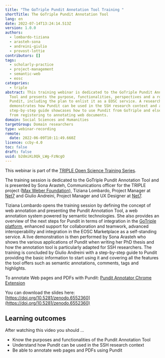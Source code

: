 ```yaml
---
title: "The GoTriple Pundit Annotation Tool Training "
shortTitle: The GoTriple Pundit Annotation Tool
lang: en
date: 2022-07-14T13:24:14.513Z
version: 1.0.0
authors:
  - lombardo-tiziana
  - arasteh-sona
  - andreini-giulio
  - provost-lottie
contributors: []
tags:
  - scholarly-practice
  - project-management
  - semantic-web
  - eosc
categories:
  - triple
abstract: This training webinar is dedicated to the GoTriple Pundit Annotation
  Tool and presents the purpose, functionalities, perspectives and a roadmap of
  Pundit, including the plan to enlist it as a EOSC service. A researcher
  demonstrates how Pundit can be used in the SSH research context and a
  step-by-step guide showcases how to use Pundit from GoTriple and elsewhere,
  from registering to annotating web documents.
domain: Social Sciences and Humanities
targetGroup: Domain researchers
type: webinar-recording
remote:
  date: 2022-06-09T10:11:49.660Z
licence: ccby-4.0
toc: false
draft: false
uuid: b2dmiKL0Qk_LWg-FzNcgO
---
```


This webinar is part of the [TRIPLE Open Science Training Series](https://project.gotriple.eu/training/).

The training session is dedicated to the GoTriple Pundit Annotation Tool and is presented by Sona Arasteh, Communications officer for the TRIPLE project ([Max Weber Foundation](https://www.maxweberstiftung.de/startseite.html)), Tiziana Lombardo, Project Manager at [Net7](https://www.netseven.it/chi-siamo/) and Giulio Andreini, Project Manager and UX Designer at [Net7](https://www.netseven.it/chi-siamo/).

Tiziana Lombardo opens the training session by defining the concept of web annotation and presenting the Pundit Annotation Tool, a web annotation system powered by semantic technologies. She also provides an overview of the next steps for Pundit in terms of integration in the [GoTriple platform](https://www.gotriple.eu/), enhanced support for collaboration and teamwork, advanced interoperability and integration in the EOSC Marketplace as a self-standing service. A live demonstration is then performed by Sona Arasteh who shows the various applications of Pundit when writing her PhD thesis and how the annotation tool is particularly adapted for SSH researchers. The training is concluded by Giulio Andreini with a step-by-step guide to Pundit providing the basic information to start using it and covering all the features the tool offers such as semantic annotations, comments, tags and highlights.

To annotate Web pages and PDFs with Pundit: [Pundit Annotator Chrome Extension](https://chrome.google.com/webstore/detail/pundit-annotator/eilojhemeemnpfmailfeiggpgilblaco)

You can download the slides here: [https://doi.org/10.5281/zenodo.6552360](https://doi.org/10.5281/zenodo.6552360)

## Learning outcomes

After watching this video you should ...

- Know the purposes and functionalities of the Pundit Annotation Tool
- Understand how Pundit can be used in the SSH research context
- Be able to annotate web pages and PDFs using Pundit

<VideoCard
  provider="youtube"
  id="DmKT4wktPG4"
  title="The GoTriple Pundit Annotation Tool"
  subtitle="Click here to view"
  image="images/pundit-triple.png"
/>
